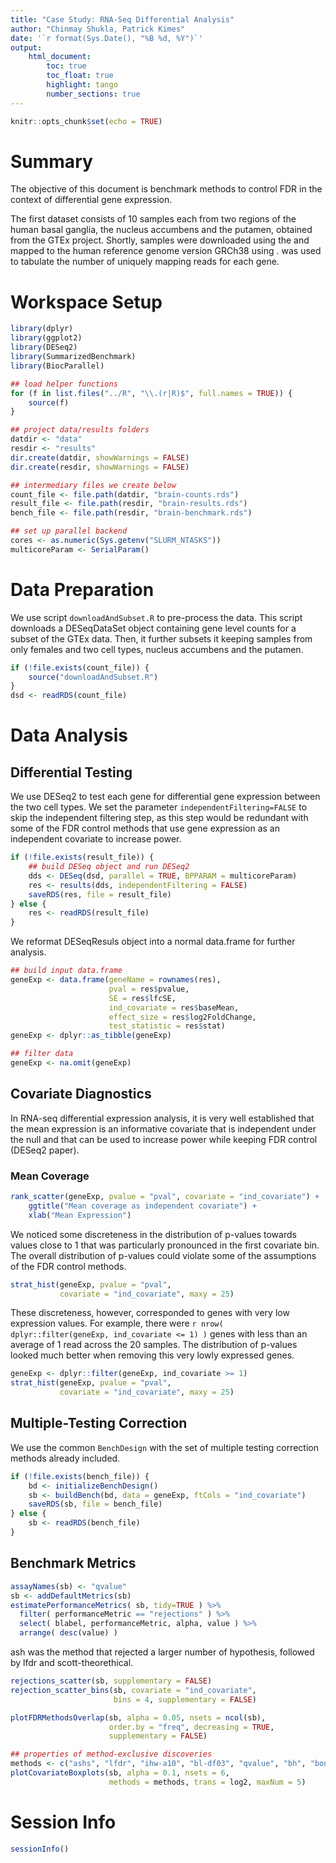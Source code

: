 ```yaml
---
title: "Case Study: RNA-Seq Differential Analysis"
author: "Chinmay Shukla, Patrick Kimes"
date: '`r format(Sys.Date(), "%B %d, %Y")`'
output: 
    html_document:
        toc: true
        toc_float: true
        highlight: tango
        number_sections: true
---
```


```r
knitr::opts_chunk$set(echo = TRUE)
```

# Summary

The objective of this document is benchmark methods to control FDR in the context of differential gene expression.  

The first dataset consists of 10 samples each from two regions of the human basal ganglia, the nucleus accumbens and the putamen, obtained from the GTEx project. Shortly, samples were downloaded using the \emph{Short Read Archive Toolkit} and mapped to the human reference genome version GRCh38 using \emph{STAR v2.4.2a}. \emph{htseq-count} was used to tabulate the number of uniquely mapping reads for each gene. 

# Workspace Setup

```r
library(dplyr)
library(ggplot2)
library(DESeq2)
library(SummarizedBenchmark)
library(BiocParallel)

## load helper functions
for (f in list.files("../R", "\\.(r|R)$", full.names = TRUE)) {
    source(f)
}

## project data/results folders
datdir <- "data"
resdir <- "results"
dir.create(datdir, showWarnings = FALSE)
dir.create(resdir, showWarnings = FALSE)

## intermediary files we create below
count_file <- file.path(datdir, "brain-counts.rds")
result_file <- file.path(resdir, "brain-results.rds")
bench_file <- file.path(resdir, "brain-benchmark.rds")

## set up parallel backend
cores <- as.numeric(Sys.getenv("SLURM_NTASKS"))
multicoreParam <- SerialParam()
```

# Data Preparation

We use script `downloadAndSubset.R` to pre-process the data. This script downloads a DESeqDataSet object containing gene level counts for a subset of the GTEx data. Then, it further subsets it keeping samples from only females and two cell types,  nucleus accumbens and the putamen.

```r
if (!file.exists(count_file)) {
    source("downloadAndSubset.R")
}
dsd <- readRDS(count_file)
```

# Data Analysis

## Differential Testing

We use DESeq2 to test each gene for differential gene expression between the two cell types. We set the parameter `independentFiltering=FALSE` to skip the independent filtering step, as this step would be redundant with some of the FDR control methods that use gene expression as an independent covariate to increase power. 

```r
if (!file.exists(result_file)) {
    ## build DESeq object and run DESeq2
    dds <- DESeq(dsd, parallel = TRUE, BPPARAM = multicoreParam)
    res <- results(dds, independentFiltering = FALSE)
    saveRDS(res, file = result_file)
} else {
    res <- readRDS(result_file)
}
```

 We reformat DESeqResuls object into a normal data.frame for further analysis.

```r
## build input data.frame
geneExp <- data.frame(geneName = rownames(res),
                      pval = res$pvalue,
                      SE = res$lfcSE, 
                      ind_covariate = res$baseMean,
                      effect_size = res$log2FoldChange,
                      test_statistic = res$stat)
geneExp <- dplyr::as_tibble(geneExp)

## filter data
geneExp <- na.omit(geneExp)
```

## Covariate Diagnostics

In RNA-seq differential expression analysis, it is very well established that the mean expression is an informative covariate that is independent under the null and that can be used to increase power while keeping FDR control (DESeq2 paper).

### Mean Coverage

```r
rank_scatter(geneExp, pvalue = "pval", covariate = "ind_covariate") +
    ggtitle("Mean coverage as independent covariate") +
    xlab("Mean Expression")
```

We noticed some discreteness in the distribution of p-values towards values close to 1 that was particularly pronounced in the first covariate bin. The overall distribution of p-values could violate some of the assumptions of the FDR control methods.   

```r
strat_hist(geneExp, pvalue = "pval",
           covariate = "ind_covariate", maxy = 25)
```

These discreteness, however, corresponded to genes with very low expression values. For example, there were `r nrow( dplyr::filter(geneExp, ind_covariate <= 1) )` genes with less than an average of 1 read across the 20 samples. The distribution of p-values looked much better when removing this very lowly expressed genes. 

```r
geneExp <- dplyr::filter(geneExp, ind_covariate >= 1)
strat_hist(geneExp, pvalue = "pval",
           covariate = "ind_covariate", maxy = 25)
```

## Multiple-Testing Correction

We use the common `BenchDesign` with the set of multiple testing correction
methods already included.

```r
if (!file.exists(bench_file)) {
    bd <- initializeBenchDesign()
    sb <- buildBench(bd, data = geneExp, ftCols = "ind_covariate")
    saveRDS(sb, file = bench_file)
} else {
    sb <- readRDS(bench_file)
}
```

## Benchmark Metrics

```r
assayNames(sb) <- "qvalue"
sb <- addDefaultMetrics(sb)
estimatePerformanceMetrics( sb, tidy=TRUE ) %>%
  filter( performanceMetric == "rejections" ) %>%
  select( blabel, performanceMetric, alpha, value ) %>%
  arrange( desc(value) )
```

ash was the method that rejected a larger number of hypothesis, followed by lfdr and scott-theorethical. 

```r
rejections_scatter(sb, supplementary = FALSE)
rejection_scatter_bins(sb, covariate = "ind_covariate",
                       bins = 4, supplementary = FALSE)
```

```r
plotFDRMethodsOverlap(sb, alpha = 0.05, nsets = ncol(sb),
                      order.by = "freq", decreasing = TRUE,
                      supplementary = FALSE)
```

```r
## properties of method-exclusive discoveries
methods <- c("ashs", "lfdr", "ihw-a10", "bl-df03", "qvalue", "bh", "bonf")
plotCovariateBoxplots(sb, alpha = 0.1, nsets = 6,
                      methods = methods, trans = log2, maxNum = 5)
```

# Session Info

```r
sessionInfo()
```
